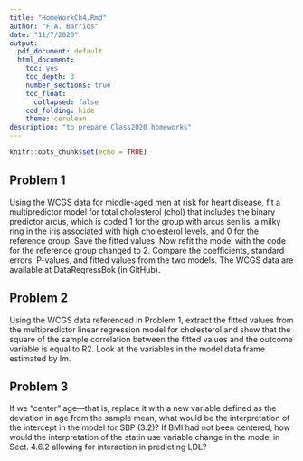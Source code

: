 ```yaml
---
title: "HomeWorkCh4.Rmd"
author: "F.A. Barrios"
date: "11/7/2020"
output: 
  pdf_document: default
  html_document:
    toc: yes
    toc_depth: 3
    number_sections: true
    toc_float:
      collapsed: false
    cod_folding: hide
    theme: cerulean
description: "to prepare Class2020 homeworks"
---
```


```r
knitr::opts_chunk$set(echo = TRUE)
```

## Problem 1

Using the WCGS data for middle-aged men at risk for heart disease, fit a multipredictor model for total cholesterol (chol) that includes the binary predictor arcus, which is coded 1 for the group with arcus senilis, a milky ring in the iris associated with high cholesterol levels, and 0 for the reference group. Save the fitted values. Now refit the model with the code for the reference group changed to 2. Compare the coefficients, standard errors, P-values, and fitted values from the two models. The WCGS data are available at DataRegressBok (in GitHub).

## Problem 2

Using the WCGS data referenced in Problem 1, extract the fitted values from the multipredictor linear regression model for cholesterol and show that the square of the sample correlation between the fitted values and the outcome variable is equal to R2. Look at the variables in the model data frame estimated by lm.

## Problem 3

If we “center” age—that is, replace it with a new variable defined as the deviation in age from the sample mean, what would be the interpretation of the intercept in the model for SBP (3.2)? If BMI had not been centered, how would the interpretation of the statin use variable change in the model in Sect. 4.6.2 allowing for interaction in predicting LDL?
